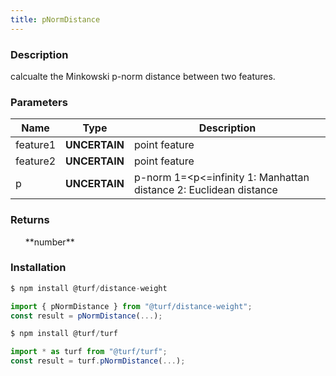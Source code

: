 ```yaml
---
title: pNormDistance
---
```


    
### Description

calcualte the Minkowski p-norm distance between two features.

### Parameters

| Name     | Type          | Description                                                         |
| -------- | ------------- | ------------------------------------------------------------------- |
| feature1 | **UNCERTAIN** | point feature                                                       |
| feature2 | **UNCERTAIN** | point feature                                                       |
| p        | **UNCERTAIN** | p-norm 1=\<p\<=infinity 1: Manhattan distance 2: Euclidean distance |

### Returns

<ul>**number**</ul>

### Installation

```javascript
$ npm install @turf/distance-weight

import { pNormDistance } from "@turf/distance-weight";
const result = pNormDistance(...);
```

```javascript
$ npm install @turf/turf

import * as turf from "@turf/turf";
const result = turf.pNormDistance(...);
```

